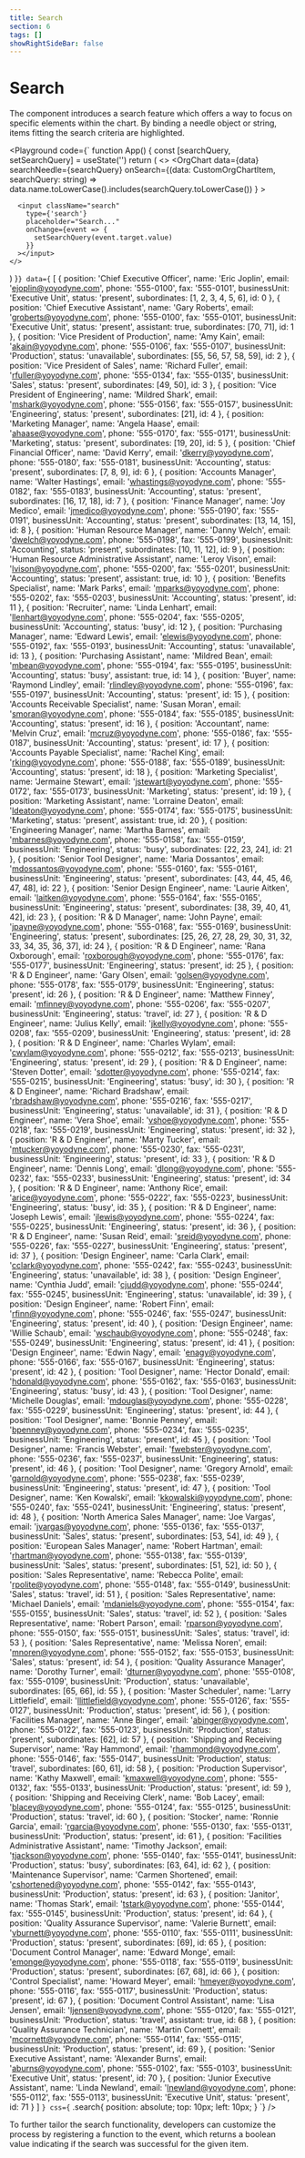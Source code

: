 ```yaml
---
title: Search
section: 6
tags: []
showRightSideBar: false
---
```


# Search

The component introduces a search feature which offers a way to focus on specific elements within the chart. By binding a needle object or string, items fitting the search criteria are highlighted.

<Playground
    code={`
function App() {
  const [searchQuery, setSearchQuery] = useState('')
  return (
    <>
      <OrgChart
        data={data}
        searchNeedle={searchQuery}
        onSearch={(data: CustomOrgChartItem, searchQuery: string) =>
          data.name.toLowerCase().includes(searchQuery.toLowerCase())
        }
      ></OrgChart>

      <input className="search"
        type={'search'}
        placeholder="Search..."
        onChange={event => {
          setSearchQuery(event.target.value)
        }}
      ></input>
    </>
  )
}`}
data={`
[
  {
    position: 'Chief Executive Officer',
    name: 'Eric Joplin',
    email: 'ejoplin@yoyodyne.com',
    phone: '555-0100',
    fax: '555-0101',
    businessUnit: 'Executive Unit',
    status: 'present',
    subordinates: [1, 2, 3, 4, 5, 6],
    id: 0
  },
  {
    position: 'Chief Executive Assistant',
    name: 'Gary Roberts',
    email: 'groberts@yoyodyne.com',
    phone: '555-0100',
    fax: '555-0101',
    businessUnit: 'Executive Unit',
    status: 'present',
    assistant: true,
    subordinates: [70, 71],
    id: 1
  },
  {
    position: 'Vice President of Production',
    name: 'Amy Kain',
    email: 'akain@yoyodyne.com',
    phone: '555-0106',
    fax: '555-0107',
    businessUnit: 'Production',
    status: 'unavailable',
    subordinates: [55, 56, 57, 58, 59],
    id: 2
  },
  {
    position: 'Vice President of Sales',
    name: 'Richard Fuller',
    email: 'rfuller@yoyodyne.com',
    phone: '555-0134',
    fax: '555-0135',
    businessUnit: 'Sales',
    status: 'present',
    subordinates: [49, 50],
    id: 3
  },
  {
    position: 'Vice President of Engineering',
    name: 'Mildred Shark',
    email: 'mshark@yoyodyne.com',
    phone: '555-0156',
    fax: '555-0157',
    businessUnit: 'Engineering',
    status: 'present',
    subordinates: [21],
    id: 4
  },
  {
    position: 'Marketing Manager',
    name: 'Angela Haase',
    email: 'ahaase@yoyodyne.com',
    phone: '555-0170',
    fax: '555-0171',
    businessUnit: 'Marketing',
    status: 'present',
    subordinates: [19, 20],
    id: 5
  },
  {
    position: 'Chief Financial Officer',
    name: 'David Kerry',
    email: 'dkerry@yoyodyne.com',
    phone: '555-0180',
    fax: '555-0181',
    businessUnit: 'Accounting',
    status: 'present',
    subordinates: [7, 8, 9],
    id: 6
  },
  {
    position: 'Accounts Manager',
    name: 'Walter Hastings',
    email: 'whastings@yoyodyne.com',
    phone: '555-0182',
    fax: '555-0183',
    businessUnit: 'Accounting',
    status: 'present',
    subordinates: [16, 17, 18],
    id: 7
  },
  {
    position: 'Finance Manager',
    name: 'Joy Medico',
    email: 'jmedico@yoyodyne.com',
    phone: '555-0190',
    fax: '555-0191',
    businessUnit: 'Accounting',
    status: 'present',
    subordinates: [13, 14, 15],
    id: 8
  },
  {
    position: 'Human Resource Manager',
    name: 'Danny Welch',
    email: 'dwelch@yoyodyne.com',
    phone: '555-0198',
    fax: '555-0199',
    businessUnit: 'Accounting',
    status: 'present',
    subordinates: [10, 11, 12],
    id: 9
  },
  {
    position: 'Human Resource Administrative Assistant',
    name: 'Leroy Vison',
    email: 'lvison@yoyodyne.com',
    phone: '555-0200',
    fax: '555-0201',
    businessUnit: 'Accounting',
    status: 'present',
    assistant: true,
    id: 10
  },
  {
    position: 'Benefits Specialist',
    name: 'Mark Parks',
    email: 'mparks@yoyodyne.com',
    phone: '555-0202',
    fax: '555-0203',
    businessUnit: 'Accounting',
    status: 'present',
    id: 11
  },
  {
    position: 'Recruiter',
    name: 'Linda Lenhart',
    email: 'llenhart@yoyodyne.com',
    phone: '555-0204',
    fax: '555-0205',
    businessUnit: 'Accounting',
    status: 'busy',
    id: 12
  },
  {
    position: 'Purchasing Manager',
    name: 'Edward Lewis',
    email: 'elewis@yoyodyne.com',
    phone: '555-0192',
    fax: '555-0193',
    businessUnit: 'Accounting',
    status: 'unavailable',
    id: 13
  },
  {
    position: 'Purchasing Assistant',
    name: 'Mildred Bean',
    email: 'mbean@yoyodyne.com',
    phone: '555-0194',
    fax: '555-0195',
    businessUnit: 'Accounting',
    status: 'busy',
    assistant: true,
    id: 14
  },
  {
    position: 'Buyer',
    name: 'Raymond Lindley',
    email: 'rlindley@yoyodyne.com',
    phone: '555-0196',
    fax: '555-0197',
    businessUnit: 'Accounting',
    status: 'present',
    id: 15
  },
  {
    position: 'Accounts Receivable Specialist',
    name: 'Susan Moran',
    email: 'smoran@yoyodyne.com',
    phone: '555-0184',
    fax: '555-0185',
    businessUnit: 'Accounting',
    status: 'present',
    id: 16
  },
  {
    position: 'Accountant',
    name: 'Melvin Cruz',
    email: 'mcruz@yoyodyne.com',
    phone: '555-0186',
    fax: '555-0187',
    businessUnit: 'Accounting',
    status: 'present',
    id: 17
  },
  {
    position: 'Accounts Payable Specialist',
    name: 'Rachel King',
    email: 'rking@yoyodyne.com',
    phone: '555-0188',
    fax: '555-0189',
    businessUnit: 'Accounting',
    status: 'present',
    id: 18
  },
  {
    position: 'Marketing Specialist',
    name: 'Jermaine Stewart',
    email: 'jstewart@yoyodyne.com',
    phone: '555-0172',
    fax: '555-0173',
    businessUnit: 'Marketing',
    status: 'present',
    id: 19
  },
  {
    position: 'Marketing Assistant',
    name: 'Lorraine Deaton',
    email: 'ldeaton@yoyodyne.com',
    phone: '555-0174',
    fax: '555-0175',
    businessUnit: 'Marketing',
    status: 'present',
    assistant: true,
    id: 20
  },
  {
    position: 'Engineering Manager',
    name: 'Martha Barnes',
    email: 'mbarnes@yoyodyne.com',
    phone: '555-0158',
    fax: '555-0159',
    businessUnit: 'Engineering',
    status: 'busy',
    subordinates: [22, 23, 24],
    id: 21
  },
  {
    position: 'Senior Tool Designer',
    name: 'Maria Dossantos',
    email: 'mdossantos@yoyodyne.com',
    phone: '555-0160',
    fax: '555-0161',
    businessUnit: 'Engineering',
    status: 'present',
    subordinates: [43, 44, 45, 46, 47, 48],
    id: 22
  },
  {
    position: 'Senior Design Engineer',
    name: 'Laurie Aitken',
    email: 'laitken@yoyodyne.com',
    phone: '555-0164',
    fax: '555-0165',
    businessUnit: 'Engineering',
    status: 'present',
    subordinates: [38, 39, 40, 41, 42],
    id: 23
  },
  {
    position: 'R & D Manager',
    name: 'John Payne',
    email: 'jpayne@yoyodyne.com',
    phone: '555-0168',
    fax: '555-0169',
    businessUnit: 'Engineering',
    status: 'present',
    subordinates: [25, 26, 27, 28, 29, 30, 31, 32, 33, 34, 35, 36, 37],
    id: 24
  },
  {
    position: 'R & D Engineer',
    name: 'Rana Oxborough',
    email: 'roxborough@yoyodyne.com',
    phone: '555-0176',
    fax: '555-0177',
    businessUnit: 'Engineering',
    status: 'present',
    id: 25
  },
  {
    position: 'R & D Engineer',
    name: 'Gary Olsen',
    email: 'golsen@yoyodyne.com',
    phone: '555-0178',
    fax: '555-0179',
    businessUnit: 'Engineering',
    status: 'present',
    id: 26
  },
  {
    position: 'R & D Engineer',
    name: 'Matthew Finney',
    email: 'mfinney@yoyodyne.com',
    phone: '555-0206',
    fax: '555-0207',
    businessUnit: 'Engineering',
    status: 'travel',
    id: 27
  },
  {
    position: 'R & D Engineer',
    name: 'Julius Kelly',
    email: 'jkelly@yoyodyne.com',
    phone: '555-0208',
    fax: '555-0209',
    businessUnit: 'Engineering',
    status: 'present',
    id: 28
  },
  {
    position: 'R & D Engineer',
    name: 'Charles Wylam',
    email: 'cwylam@yoyodyne.com',
    phone: '555-0212',
    fax: '555-0213',
    businessUnit: 'Engineering',
    status: 'present',
    id: 29
  },
  {
    position: 'R & D Engineer',
    name: 'Steven Dotter',
    email: 'sdotter@yoyodyne.com',
    phone: '555-0214',
    fax: '555-0215',
    businessUnit: 'Engineering',
    status: 'busy',
    id: 30
  },
  {
    position: 'R & D Engineer',
    name: 'Richard Bradshaw',
    email: 'rbradshaw@yoyodyne.com',
    phone: '555-0216',
    fax: '555-0217',
    businessUnit: 'Engineering',
    status: 'unavailable',
    id: 31
  },
  {
    position: 'R & D Engineer',
    name: 'Vera Shoe',
    email: 'vshoe@yoyodyne.com',
    phone: '555-0218',
    fax: '555-0219',
    businessUnit: 'Engineering',
    status: 'present',
    id: 32
  },
  {
    position: 'R & D Engineer',
    name: 'Marty Tucker',
    email: 'mtucker@yoyodyne.com',
    phone: '555-0230',
    fax: '555-0231',
    businessUnit: 'Engineering',
    status: 'present',
    id: 33
  },
  {
    position: 'R & D Engineer',
    name: 'Dennis Long',
    email: 'dlong@yoyodyne.com',
    phone: '555-0232',
    fax: '555-0233',
    businessUnit: 'Engineering',
    status: 'present',
    id: 34
  },
  {
    position: 'R & D Engineer',
    name: 'Anthony Rice',
    email: 'arice@yoyodyne.com',
    phone: '555-0222',
    fax: '555-0223',
    businessUnit: 'Engineering',
    status: 'busy',
    id: 35
  },
  {
    position: 'R & D Engineer',
    name: 'Joseph Lewis',
    email: 'jlewis@yoyodyne.com',
    phone: '555-0224',
    fax: '555-0225',
    businessUnit: 'Engineering',
    status: 'present',
    id: 36
  },
  {
    position: 'R & D Engineer',
    name: 'Susan Reid',
    email: 'sreid@yoyodyne.com',
    phone: '555-0226',
    fax: '555-0227',
    businessUnit: 'Engineering',
    status: 'present',
    id: 37
  },
  {
    position: 'Design Engineer',
    name: 'Carla Clark',
    email: 'cclark@yoyodyne.com',
    phone: '555-0242',
    fax: '555-0243',
    businessUnit: 'Engineering',
    status: 'unavailable',
    id: 38
  },
  {
    position: 'Design Engineer',
    name: 'Cynthia Judd',
    email: 'cjudd@yoyodyne.com',
    phone: '555-0244',
    fax: '555-0245',
    businessUnit: 'Engineering',
    status: 'unavailable',
    id: 39
  },
  {
    position: 'Design Engineer',
    name: 'Robert Finn',
    email: 'rfinn@yoyodyne.com',
    phone: '555-0246',
    fax: '555-0247',
    businessUnit: 'Engineering',
    status: 'present',
    id: 40
  },
  {
    position: 'Design Engineer',
    name: 'Willie Schaub',
    email: 'wschaub@yoyodyne.com',
    phone: '555-0248',
    fax: '555-0249',
    businessUnit: 'Engineering',
    status: 'present',
    id: 41
  },
  {
    position: 'Design Engineer',
    name: 'Edwin Nagy',
    email: 'enagy@yoyodyne.com',
    phone: '555-0166',
    fax: '555-0167',
    businessUnit: 'Engineering',
    status: 'present',
    id: 42
  },
  {
    position: 'Tool Designer',
    name: 'Hector Donald',
    email: 'hdonald@yoyodyne.com',
    phone: '555-0162',
    fax: '555-0163',
    businessUnit: 'Engineering',
    status: 'busy',
    id: 43
  },
  {
    position: 'Tool Designer',
    name: 'Michelle Douglas',
    email: 'mdouglas@yoyodyne.com',
    phone: '555-0228',
    fax: '555-0229',
    businessUnit: 'Engineering',
    status: 'present',
    id: 44
  },
  {
    position: 'Tool Designer',
    name: 'Bonnie Penney',
    email: 'bpenney@yoyodyne.com',
    phone: '555-0234',
    fax: '555-0235',
    businessUnit: 'Engineering',
    status: 'present',
    id: 45
  },
  {
    position: 'Tool Designer',
    name: 'Francis Webster',
    email: 'fwebster@yoyodyne.com',
    phone: '555-0236',
    fax: '555-0237',
    businessUnit: 'Engineering',
    status: 'present',
    id: 46
  },
  {
    position: 'Tool Designer',
    name: 'Gregory Arnold',
    email: 'garnold@yoyodyne.com',
    phone: '555-0238',
    fax: '555-0239',
    businessUnit: 'Engineering',
    status: 'present',
    id: 47
  },
  {
    position: 'Tool Designer',
    name: 'Ken Kowalski',
    email: 'kkowalski@yoyodyne.com',
    phone: '555-0240',
    fax: '555-0241',
    businessUnit: 'Engineering',
    status: 'present',
    id: 48
  },
  {
    position: 'North America Sales Manager',
    name: 'Joe Vargas',
    email: 'jvargas@yoyodyne.com',
    phone: '555-0136',
    fax: '555-0137',
    businessUnit: 'Sales',
    status: 'present',
    subordinates: [53, 54],
    id: 49
  },
  {
    position: 'European Sales Manager',
    name: 'Robert Hartman',
    email: 'rhartman@yoyodyne.com',
    phone: '555-0138',
    fax: '555-0139',
    businessUnit: 'Sales',
    status: 'present',
    subordinates: [51, 52],
    id: 50
  },
  {
    position: 'Sales Representative',
    name: 'Rebecca Polite',
    email: 'rpolite@yoyodyne.com',
    phone: '555-0148',
    fax: '555-0149',
    businessUnit: 'Sales',
    status: 'travel',
    id: 51
  },
  {
    position: 'Sales Representative',
    name: 'Michael Daniels',
    email: 'mdaniels@yoyodyne.com',
    phone: '555-0154',
    fax: '555-0155',
    businessUnit: 'Sales',
    status: 'travel',
    id: 52
  },
  {
    position: 'Sales Representative',
    name: 'Robert Parson',
    email: 'rparson@yoyodyne.com',
    phone: '555-0150',
    fax: '555-0151',
    businessUnit: 'Sales',
    status: 'travel',
    id: 53
  },
  {
    position: 'Sales Representative',
    name: 'Melissa Noren',
    email: 'mnoren@yoyodyne.com',
    phone: '555-0152',
    fax: '555-0153',
    businessUnit: 'Sales',
    status: 'present',
    id: 54
  },
  {
    position: 'Quality Assurance Manager',
    name: 'Dorothy Turner',
    email: 'dturner@yoyodyne.com',
    phone: '555-0108',
    fax: '555-0109',
    businessUnit: 'Production',
    status: 'unavailable',
    subordinates: [65, 66],
    id: 55
  },
  {
    position: 'Master Scheduler',
    name: 'Larry Littlefield',
    email: 'llittlefield@yoyodyne.com',
    phone: '555-0126',
    fax: '555-0127',
    businessUnit: 'Production',
    status: 'present',
    id: 56
  },
  {
    position: 'Facilities Manager',
    name: 'Anne Binger',
    email: 'abinger@yoyodyne.com',
    phone: '555-0122',
    fax: '555-0123',
    businessUnit: 'Production',
    status: 'present',
    subordinates: [62],
    id: 57
  },
  {
    position: 'Shipping and Receiving Supervisor',
    name: 'Ray Hammond',
    email: 'rhammond@yoyodyne.com',
    phone: '555-0146',
    fax: '555-0147',
    businessUnit: 'Production',
    status: 'travel',
    subordinates: [60, 61],
    id: 58
  },
  {
    position: 'Production Supervisor',
    name: 'Kathy Maxwell',
    email: 'kmaxwell@yoyodyne.com',
    phone: '555-0132',
    fax: '555-0133',
    businessUnit: 'Production',
    status: 'present',
    id: 59
  },
  {
    position: 'Shipping and Receiving Clerk',
    name: 'Bob Lacey',
    email: 'blacey@yoyodyne.com',
    phone: '555-0124',
    fax: '555-0125',
    businessUnit: 'Production',
    status: 'travel',
    id: 60
  },
  {
    position: 'Stocker',
    name: 'Ronnie Garcia',
    email: 'rgarcia@yoyodyne.com',
    phone: '555-0130',
    fax: '555-0131',
    businessUnit: 'Production',
    status: 'present',
    id: 61
  },
  {
    position: 'Facilities Administrative Assistant',
    name: 'Timothy Jackson',
    email: 'tjackson@yoyodyne.com',
    phone: '555-0140',
    fax: '555-0141',
    businessUnit: 'Production',
    status: 'busy',
    subordinates: [63, 64],
    id: 62
  },
  {
    position: 'Maintenance Supervisor',
    name: 'Carmen Shortened',
    email: 'cshortened@yoyodyne.com',
    phone: '555-0142',
    fax: '555-0143',
    businessUnit: 'Production',
    status: 'present',
    id: 63
  },
  {
    position: 'Janitor',
    name: 'Thomas Stark',
    email: 'tstark@yoyodyne.com',
    phone: '555-0144',
    fax: '555-0145',
    businessUnit: 'Production',
    status: 'present',
    id: 64
  },
  {
    position: 'Quality Assurance Supervisor',
    name: 'Valerie Burnett',
    email: 'vburnett@yoyodyne.com',
    phone: '555-0110',
    fax: '555-0111',
    businessUnit: 'Production',
    status: 'present',
    subordinates: [69],
    id: 65
  },
  {
    position: 'Document Control Manager',
    name: 'Edward Monge',
    email: 'emonge@yoyodyne.com',
    phone: '555-0118',
    fax: '555-0119',
    businessUnit: 'Production',
    status: 'present',
    subordinates: [67, 68],
    id: 66
  },
  {
    position: 'Control Specialist',
    name: 'Howard Meyer',
    email: 'hmeyer@yoyodyne.com',
    phone: '555-0116',
    fax: '555-0117',
    businessUnit: 'Production',
    status: 'present',
    id: 67
  },
  {
    position: 'Document Control Assistant',
    name: 'Lisa Jensen',
    email: 'ljensen@yoyodyne.com',
    phone: '555-0120',
    fax: '555-0121',
    businessUnit: 'Production',
    status: 'travel',
    assistant: true,
    id: 68
  },
  {
    position: 'Quality Assurance Technician',
    name: 'Martin Cornett',
    email: 'mcornett@yoyodyne.com',
    phone: '555-0114',
    fax: '555-0115',
    businessUnit: 'Production',
    status: 'present',
    id: 69
  },
  {
    position: 'Senior Executive Assistant',
    name: 'Alexander Burns',
    email: 'aburns@yoyodyne.com',
    phone: '555-0102',
    fax: '555-0103',
    businessUnit: 'Executive Unit',
    status: 'present',
    id: 70
  },
  {
    position: 'Junior Executive Assistant',
    name: 'Linda Newland',
    email: 'lnewland@yoyodyne.com',
    phone: '555-0112',
    fax: '555-0113',
    businessUnit: 'Executive Unit',
    status: 'present',
    id: 71
  }
]
`}
css={`
    .search{
       position: absolute;
       top: 10px;
       left: 10px;
    }
`}
/>

To further tailor the search functionality, developers can customize the process by registering a function to the
<TypeLink type="OrgChart" member="onSearch"/> event, which returns a boolean value indicating if the search was successful for the given item.